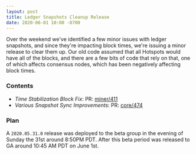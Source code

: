 ```yaml
---
layout: post
title: Ledger Snapshots Cleanup Release
date: 2020-06-01 10:00 -0700
---
```


Over the weekend we've identified a few minor issues with ledger snapshots, and since they're
impacting block times, we're issuing a minor release to clear them up. Our old code assumed that all
Hotspots would have all of the blocks, and there are a few bits of code that rely on that, one of
which affects consensus nodes, which has been negatively affecting block times.

### Contents

- _Time Stabilization Block Fix_: PR: [miner/411](https://github.com/helium/miner/pull/411)
- _Various Snapshot Sync Improvements_: PR:
  [core/474](https://github.com/helium/blockchain-core/pull/474)

### Plan

A `2020.05.31.0` release was deployed to the beta group in the evening of Sunday the 31st around
8:50PM PDT. After this beta period was released to GA around 10:45 AM PDT on June 1st.
